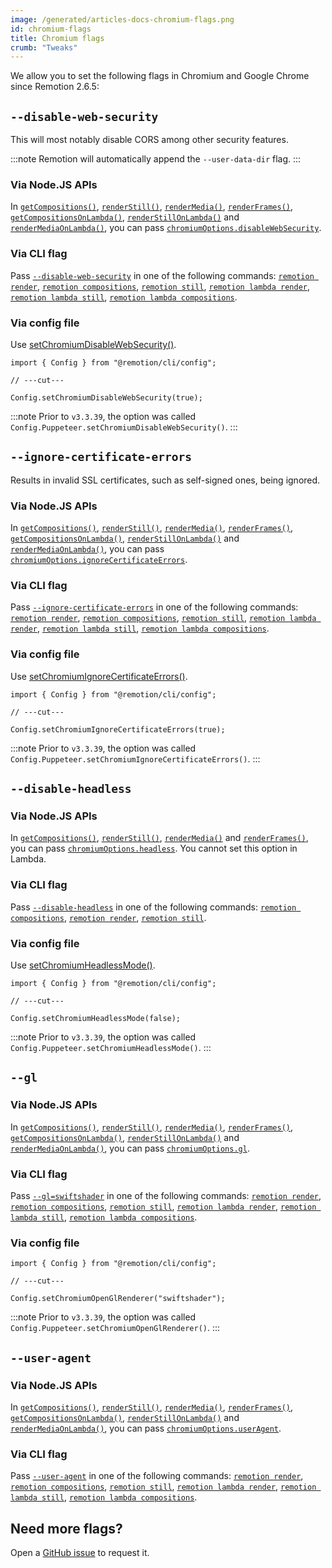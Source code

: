 ```yaml
---
image: /generated/articles-docs-chromium-flags.png
id: chromium-flags
title: Chromium flags
crumb: "Tweaks"
---
```



We allow you to set the following flags in Chromium and Google Chrome since Remotion 2.6.5:

## `--disable-web-security`

This will most notably disable CORS among other security features.

:::note
Remotion will automatically append the `--user-data-dir` flag.
:::

### Via Node.JS APIs

In [`getCompositions()`](/docs/renderer/get-compositions#disablewebsecurity), [`renderStill()`](/docs/renderer/render-still#disablewebsecurity), [`renderMedia()`](/docs/renderer/render-media#disablewebsecurity), [`renderFrames()`](/docs/renderer/render-frames#disablewebsecurity), [`getCompositionsOnLambda()`](/docs/lambda/getcompositionsonlambda#disablewebsecurity), [`renderStillOnLambda()`](/docs/lambda/renderstillonlambda#disablewebsecurity) and [`renderMediaOnLambda()`](/docs/lambda/rendermediaonlambda#disablewebsecurity), you can pass [`chromiumOptions.disableWebSecurity`](/docs/renderer/render-still#disablewebsecurity).

### Via CLI flag

Pass [`--disable-web-security`](/docs/cli/render#--disable-web-security) in one of the following commands: [`remotion render`](/docs/cli/render), [`remotion compositions`](/docs/cli/compositions), [`remotion still`](/docs/cli/still), [`remotion lambda render`](/docs/lambda/cli/render), [`remotion lambda still`](/docs/lambda/cli/still), [`remotion lambda compositions`](/docs/lambda/cli/compositions).

### Via config file

Use [setChromiumDisableWebSecurity()](/docs/config#setchromiumdisablewebsecurity).

```tsx twoslash
import { Config } from "@remotion/cli/config";

// ---cut---

Config.setChromiumDisableWebSecurity(true);
```

:::note
Prior to `v3.3.39`, the option was called `Config.Puppeteer.setChromiumDisableWebSecurity()`.
:::

## `--ignore-certificate-errors`

Results in invalid SSL certificates, such as self-signed ones, being ignored.

### Via Node.JS APIs

In [`getCompositions()`](/docs/renderer/get-compositions#ignorecertificateerrors), [`renderStill()`](/docs/renderer/render-still#ignorecertificateerrors), [`renderMedia()`](/docs/renderer/render-media#ignorecertificateerrors), [`renderFrames()`](/docs/renderer/render-frames#ignorecertificateerrors), [`getCompositionsOnLambda()`](/docs/lambda/getcompositionsonlambda#disablewebsecurity), [`renderStillOnLambda()`](/docs/lambda/renderstillonlambda#ignorecertificateerrors) and [`renderMediaOnLambda()`](/docs/lambda/rendermediaonlambda#ignorecertificateerrors), you can pass [`chromiumOptions.ignoreCertificateErrors`](/docs/renderer/render-still#ignorecertificateerrors).

### Via CLI flag

Pass [`--ignore-certificate-errors`](/docs/cli/render#--ignore-certificate-errors) in one of the following commands: [`remotion render`](/docs/cli/render), [`remotion compositions`](/docs/cli/compositions), [`remotion still`](/docs/cli/still), [`remotion lambda render`](/docs/lambda/cli/render), [`remotion lambda still`](/docs/lambda/cli/still), [`remotion lambda compositions`](/docs/lambda/cli/compositions).

### Via config file

Use [setChromiumIgnoreCertificateErrors()](/docs/config#setchromiumignorecertificateerrors).

```tsx twoslash
import { Config } from "@remotion/cli/config";

// ---cut---

Config.setChromiumIgnoreCertificateErrors(true);
```

:::note
Prior to `v3.3.39`, the option was called `Config.Puppeteer.setChromiumIgnoreCertificateErrors()`.
:::

## `--disable-headless`

<Options id="disable-headless"  />

### Via Node.JS APIs

In [`getCompositions()`](/docs/renderer/get-compositions#headless), [`renderStill()`](/docs/renderer/render-still#headless), [`renderMedia()`](/docs/renderer/render-media#headless) and [`renderFrames()`](/docs/renderer/render-frames#headless), you can pass [`chromiumOptions.headless`](/docs/renderer/render-still#headless). You cannot set this option in Lambda.

### Via CLI flag

Pass [`--disable-headless`](/docs/cli/render#--disable-headless) in one of the following commands: [`remotion compositions`](/docs/cli/compositions), [`remotion render`](/docs/cli/render), [`remotion still`](/docs/cli/still).

### Via config file

Use [setChromiumHeadlessMode()](/docs/config#setchromiumheadlessmode).

```tsx twoslash
import { Config } from "@remotion/cli/config";

// ---cut---

Config.setChromiumHeadlessMode(false);
```

:::note
Prior to `v3.3.39`, the option was called `Config.Puppeteer.setChromiumHeadlessMode()`.
:::

## `--gl`

<Options id="gl" />

### Via Node.JS APIs

In [`getCompositions()`](/docs/renderer/get-compositions#gl), [`renderStill()`](/docs/renderer/render-still#gl), [`renderMedia()`](/docs/renderer/render-media#gl), [`renderFrames()`](/docs/renderer/render-frames#gl), [`getCompositionsOnLambda()`](/docs/lambda/getcompositionsonlambda#gl), [`renderStillOnLambda()`](/docs/lambda/renderstillonlambda#gl) and [`renderMediaOnLambda()`](/docs/lambda/rendermediaonlambda#gl), you can pass [`chromiumOptions.gl`](/docs/renderer/render-still#gl).

### Via CLI flag

Pass [`--gl=swiftshader`](/docs/cli) in one of the following commands: [`remotion render`](/docs/cli/render), [`remotion compositions`](/docs/cli/compositions), [`remotion still`](/docs/cli/still), [`remotion lambda render`](/docs/lambda/cli/render), [`remotion lambda still`](/docs/lambda/cli/still), [`remotion lambda compositions`](/docs/lambda/cli/compositions).

### Via config file

```tsx twoslash
import { Config } from "@remotion/cli/config";

// ---cut---

Config.setChromiumOpenGlRenderer("swiftshader");
```

:::note
Prior to `v3.3.39`, the option was called `Config.Puppeteer.setChromiumOpenGlRenderer()`.
:::

## `--user-agent`<AvailableFrom v="3.3.83"/>

### Via Node.JS APIs

In [`getCompositions()`](/docs/renderer/get-compositions#useragent), [`renderStill()`](/docs/renderer/render-still#useragent), [`renderMedia()`](/docs/renderer/render-media#useragent), [`renderFrames()`](/docs/renderer/render-frames#useragent), [`getCompositionsOnLambda()`](/docs/lambda/getcompositionsonlambda#useragent), [`renderStillOnLambda()`](/docs/lambda/renderstillonlambda#useragent) and [`renderMediaOnLambda()`](/docs/lambda/rendermediaonlambda#chromiumoptions), you can pass [`chromiumOptions.userAgent`](/docs/renderer/render-still#useragent).

### Via CLI flag

Pass [`--user-agent`](/docs/cli) in one of the following commands: [`remotion render`](/docs/cli/render), [`remotion compositions`](/docs/cli/compositions), [`remotion still`](/docs/cli/still), [`remotion lambda render`](/docs/lambda/cli/render), [`remotion lambda still`](/docs/lambda/cli/still), [`remotion lambda compositions`](/docs/lambda/cli/compositions).

## Need more flags?

Open a [GitHub issue](https://github.com/remotion-dev/remotion/issues/new?assignees=&labels=&template=feature_request.md&title=) to request it.
